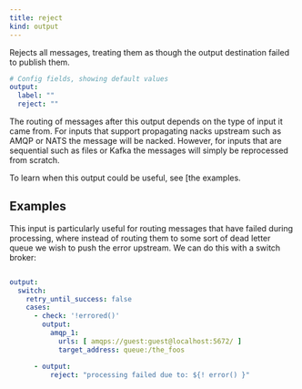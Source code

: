 ```yaml
---
title: reject
kind: output
---
```


Rejects all messages, treating them as though the output destination failed to publish them.

```yml
# Config fields, showing default values
output:
  label: ""
  reject: ""
```

The routing of messages after this output depends on the type of input it came from. For inputs that support propagating nacks upstream such as AMQP or NATS the message will be nacked. However, for inputs that are sequential such as files or Kafka the messages will simply be reprocessed from scratch.

To learn when this output could be useful, see [the examples.

## Examples

<Tabs>
<TabItem label="Rejecting Failed Messages">

This input is particularly useful for routing messages that have failed during processing, where instead of routing them to some sort of dead letter queue we wish to push the error upstream. We can do this with a switch broker:

```yaml

output:
  switch:
    retry_until_success: false
    cases:
      - check: '!errored()'
        output:
          amqp_1:
            urls: [ amqps://guest:guest@localhost:5672/ ]
            target_address: queue:/the_foos

      - output:
          reject: "processing failed due to: ${! error() }"

```

</TabItem>
</Tabs>


